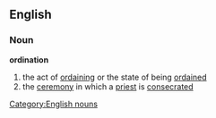 ==English==
===Noun===
'''ordination'''
#the act of [[ordaining]] or the state of being [[ordained]]
#the [[ceremony]] in which a [[priest]] is [[consecrated]]
[[Category:English nouns]]